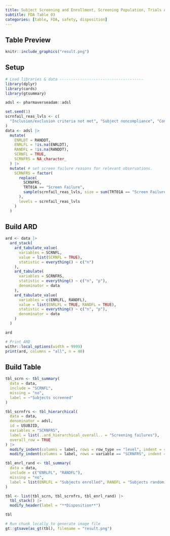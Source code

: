 ```yaml
---
title: Subject Screening and Enrollment, Screening Population, Trials A and B
subtitle: FDA Table 03
categories: [table, FDA, safety, disposition]
---
```


::: panel-tabset
## Table Preview

```r
knitr::include_graphics("result.png")
```

## Setup

```r
# Load libraries & data -------------------------------------
library(dplyr)
library(cards)
library(gtsummary)

adsl <- pharmaverseadam::adsl

set.seed(1)
scrnfail_reas_lvls <- c(
  "Inclusion/exclusion criteria not met", "Subject noncompliance", "Consent withdrawn", "Other"
)
data <- adsl |>
  mutate(
    ENRLDT = RANDDT,
    ENRLFL = !is.na(ENRLDT),
    RANDFL = !is.na(RANDDT),
    SCRNFL = TRUE,
    SCRNFRS = NA_character_
  ) |>
  mutate( # set screen failure reasons for relevant observations.
    SCRNFRS = factor(
      replace(
        SCRNFRS,
        TRT01A == "Screen Failure",
        sample(scrnfail_reas_lvls, size = sum(TRT01A == "Screen Failure"), replace = TRUE)
      ),
      levels = scrnfail_reas_lvls
    )
  )
```

## Build ARD

```r
ard <- data |>
  ard_stack(
    ard_tabulate_value(
      variables = SCRNFL,
      value = list(SCRNFL = TRUE),
      statistic = everything() ~ c("n")
    ),
    ard_tabulate(
      variables = SCRNFRS,
      statistic = everything() ~ c("n", "p"),
      denominator = data
    ),
    ard_tabulate_value(
      variables = c(ENRLFL, RANDFL),
      value = list(ENRLFL = TRUE, RANDFL = TRUE),
      statistic = everything() ~ c("n", "p"),
      denominator = data
    )
  )

ard
```

```r
# Print ARD
withr::local_options(width = 9999)
print(ard, columns = "all", n = 40)
```

## Build Table

```r
tbl_scrn <- tbl_summary(
  data = data,
  include = "SCRNFL",
  missing = "no",
  label = ~"Subjects screened"
)

tbl_scrnfrs <- tbl_hierarchical(
  data = data,
  denominator = adsl,
  id = USUBJID,
  variables = "SCRNFRS",
  label = list(..ard_hierarchical_overall.. = "Screening failures"),
  overall_row = TRUE
) |>
  modify_indent(columns = label, rows = row_type == "level", indent = 4L) |>
  modify_indent(columns = label, rows = variable == "SCRNFRS", indent = 8L)

tbl_enrl_rand <- tbl_summary(
  data = data,
  include = c("ENRLFL", "RANDFL"),
  missing = "no",
  label = list(ENRLFL = "Subjects enrolled", RANDFL = "Subjects randomized")
)

tbl <- list(tbl_scrn, tbl_scrnfrs, tbl_enrl_rand) |>
  tbl_stack() |>
  modify_header(label = "**Disposition**")

tbl
```

```r
# Run chunk locally to generate image file
gt::gtsave(as_gt(tbl), filename = "result.png")
```

```r
```
:::
